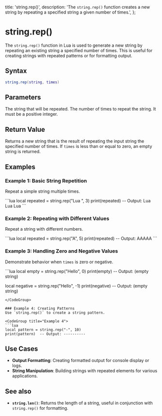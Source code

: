   title: 'string.rep()',
  description: 'The `string.rep()` function creates a new string by repeating a specified string a given number of times.',
};

# string.rep()

The `string.rep()` function in Lua is used to generate a new string by repeating an existing string a specified number of times. This is useful for creating strings with repeated patterns or for formatting output.

## Syntax

```lua
string.rep(string, times)
```

## Parameters

<Properties>
  <Property name="string" type="string">
    The string that will be repeated.
  </Property>
  <Property name="times" type="number">
    The number of times to repeat the string. It must be a positive integer.
  </Property>
</Properties>

## Return Value
Returns a new string that is the result of repeating the input string the specified number of times. If `times` is less than or equal to zero, an empty string is returned.

## Examples

### Example 1: Basic String Repetition
Repeat a simple string multiple times.

<CodeGroup title="Example 1">
```lua
local repeated = string.rep("Lua ", 3)
print(repeated)  -- Output: Lua Lua Lua 
```
</CodeGroup>

### Example 2: Repeating with Different Values
Repeat a string with different numbers.

<CodeGroup title="Example 2">
```lua
local repeated = string.rep("A", 5)
print(repeated)  -- Output: AAAAA
```
</CodeGroup>

### Example 3: Handling Zero and Negative Values
Demonstrate behavior when `times` is zero or negative.

<CodeGroup title="Example 3">
```lua
local empty = string.rep("Hello", 0)
print(empty)  -- Output: (empty string)

local negative = string.rep("Hello", -1)
print(negative)  -- Output: (empty string)
```
</CodeGroup>

### Example 4: Creating Patterns
Use `string.rep()` to create a string pattern.

<CodeGroup title="Example 4">
```lua
local pattern = string.rep("-", 10)
print(pattern)  -- Output: ----------
```
</CodeGroup>

## Use Cases
- **Output Formatting**: Creating formatted output for console display or logs.
- **String Manipulation**: Building strings with repeated elements for various applications.

## See also
- **`string.len()`**: Returns the length of a string, useful in conjunction with `string.rep()` for formatting.
